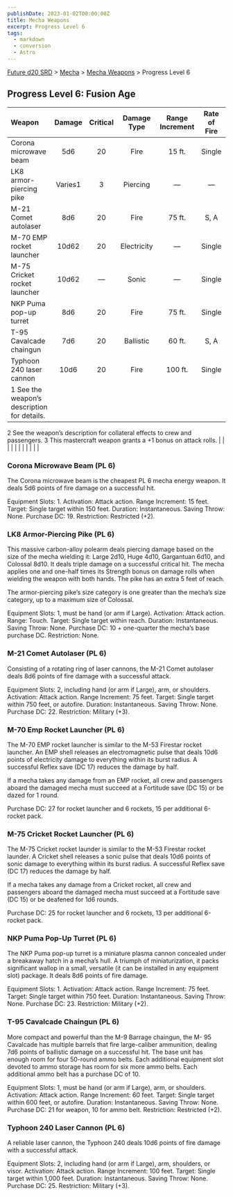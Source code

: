 ```yaml
---
publishDate: 2023-01-02T00:00:00Z
title: Mecha Weapons
excerpt: Progress Level 6
tags:
  - markdown
  - conversion
  - Astro
---
```






[Future d20 SRD](/#futureD20) > [Mecha](future-d20-srd-mecha-index) > [Mecha Weapons](future-d20-srd-mecha-mecha-weapons-index) > Progress Level 6




## Progress Level 6: Fusion Age


| Weapon | Damage | Critical | Damage Type | Range Increment | Rate of Fire | Magazine | Size | Weight | Purchase DC | Restriction |
| :-------- | :--------: | :----------: | :-------------: | :-----------------: | :--------------: | :----------: | :------: | :--------: | :-------------: | -------------: |
| Corona microwave beam | 5d6 | 20 | Fire | 15 ft. | Single | — | Large | 15 lb. | 19 | Res (+2) |
| LK8 armor-piercing pike | Varies1 | 3 | Piercing | — | — | — | Varies1 | — | Varies1 | — |
| M-21 Comet autolaser | 8d6 | 20 | Fire | 75 ft. | S, A | — | Huge | 40 lb. | 22 | Mil (+3) |
| M-70 EMP rocket launcher | 10d62 | 20 | Electricity | — | Single | 6 int. | Huge | 35 lb. | 27 | Mil (+3) |
| M-75 Cricket rocket launcher | 10d62 | — | Sonic | — | Single | 6 int. | Huge | 35 lb. | 25 | Mil (+3) |
| NKP Puma pop-up turret | 8d6 | 20 | Fire | 75 ft. | Single | — | Large | 20 lb. | 23 | Mil (+3) |
| T-95 Cavalcade chaingun | 7d6 | 20 | Ballistic | 60 ft. | S, A | Linked | Huge | 80 lb. | 21 | Res (+2) |
| Typhoon 240 laser cannon | 10d6 | 20 | Fire | 100 ft. | Single | — | Huge | 80 lb. | 25 | Mil (+3) |
| 1 See the weapon’s description for details.
2 See the weapon’s description for collateral effects to crew and passengers.
3 This mastercraft weapon grants a +1 bonus on attack rolls. |  |  |  |  |  |  |  |  |  |  |



### Corona Microwave Beam (PL 6)


The Corona microwave beam is the cheapest PL 6 mecha energy weapon. It deals 5d6 points of fire damage on a successful hit.



Equipment Slots: 1.
Activation: Attack action.
Range Increment: 15 feet.
Target: Single target within 150 feet.
Duration: Instantaneous.
Saving Throw: None.
Purchase DC: 19.
Restriction: Restricted (+2).



### LK8 Armor-Piercing Pike (PL 6)


This massive carbon-alloy polearm deals piercing damage based on the size of the mecha wielding it: Large 2d10, Huge 4d10, Gargantuan 6d10, and Colossal 8d10. It deals triple damage on a successful critical hit. The mecha applies one and one-half times its Strength bonus on damage rolls when wielding the weapon with both hands. The pike has an extra 5 feet of reach.


The armor-piercing pike’s size category is one greater than the mecha’s size category, up to a maximum size of Colossal.



Equipment Slots: 1, must be hand (or arm if Large).
Activation: Attack action.
Range: Touch.
Target: Single target within reach.
Duration: Instantaneous.
Saving Throw: None.
Purchase DC: 10 + one-quarter the mecha’s base purchase DC.
Restriction: None.



### M-21 Comet Autolaser (PL 6)


Consisting of a rotating ring of laser cannons, the M-21 Comet autolaser deals 8d6 points of fire damage with a successful attack.



Equipment Slots: 2, including hand (or arm if Large), arm, or shoulders.
Activation: Attack action.
Range Increment: 75 feet.
Target: Single target within 750 feet, or autofire.
Duration: Instantaneous.
Saving Throw: None.
Purchase DC: 22.
Restriction: Military (+3).



### M-70 Emp Rocket Launcher (PL 6)


The M-70 EMP rocket launcher is similar to the M-53 Firestar rocket launcher. An EMP shell releases an electromagnetic pulse that deals 10d6 points of electricity damage to everything within its burst radius. A successful Reflex save (DC 17) reduces the damage by half.


If a mecha takes any damage from an EMP rocket, all crew and passengers aboard the damaged mecha must succeed at a Fortitude save (DC 15) or be dazed for 1 round.


Purchase DC: 27 for rocket launcher and 6 rockets, 15 per additional 6-rocket pack.


### M-75 Cricket Rocket Launcher (PL 6)


The M-75 Cricket rocket launder is similar to the M-53 Firestar rocket launder. A Cricket shell releases a sonic pulse that deals 10d6 points of sonic damage to everything within its burst radius. A successful Reflex save (DC 17) reduces the damage by half.


If a mecha takes any damage from a Cricket rocket, all crew and passengers aboard the damaged mecha must succeed at a Fortitude save (DC 15) or be deafened for 1d6 rounds.


Purchase DC: 25 for rocket launcher and 6 rockets, 13 per additional 6-rocket pack.


### NKP Puma Pop-Up Turret (PL 6)


The NKP Puma pop-up turret is a miniature plasma cannon concealed under a breakaway hatch in a mecha’s hull. A triumph of miniaturization, it packs significant wallop in a small, versatile (it can be installed in any equipment slot) package. It deals 8d6 points of fire damage.



Equipment Slots: 1.
Activation: Attack action.
Range Increment: 75 feet.
Target: Single target within 750 feet.
Duration: Instantaneous.
Saving Throw: None.
Purchase DC: 23.
Restriction: Military (+2).



### T-95 Cavalcade Chaingun (PL 6)


More compact and powerful than the M-9 Barrage chaingun, the M- 95 Cavalcade has multiple barrels that fire large-caliber ammunition, dealing 7d6 points of ballistic damage on a successful hit. The base unit has enough room for four 50-round ammo belts. Each additional equipment slot devoted to ammo storage has room for six more ammo belts. Each additional ammo belt has a purchase DC of 10.



Equipment Slots: 1, must be hand (or arm if Large), arm, or shoulders.
Activation: Attack action.
Range Increment: 60 feet.
Target: Single target within 600 feet, or autofire.
Duration: Instantaneous.
Saving Throw: None.
Purchase DC: 21 for weapon, 10 for ammo belt.
Restriction: Restricted (+2).



### Typhoon 240 Laser Cannon (PL 6)


A reliable laser cannon, the Typhoon 240 deals 10d6 points of fire damage with a successful attack.



Equipment Slots: 2, including hand (or arm if Large), arm, shoulders, or visor.
Activation: Attack action.
Range Increment: 100 feet.
Target: Single target within 1,000 feet.
Duration: Instantaneous.
Saving Throw: None.
Purchase DC: 25.
Restriction: Military (+3).




